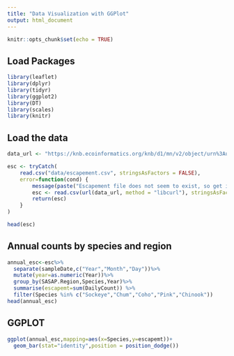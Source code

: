 ```yaml
---
title: "Data Visualization with GGPlot"
output: html_document
---
```


```r
knitr::opts_chunk$set(echo = TRUE)
```

## Load Packages
```r
library(leaflet)
library(dplyr)
library(tidyr)
library(ggplot2)
library(DT)
library(scales)
library(knitr)
```

## Load the data
```r
data_url <- "https://knb.ecoinformatics.org/knb/d1/mn/v2/object/urn%3Auuid%3Af119a05b-bbe7-4aea-93c6-85434dcb1c5e"

esc <- tryCatch(
    read.csv("data/escapement.csv", stringsAsFactors = FALSE),
    error=function(cond) {
        message(paste("Escapement file does not seem to exist, so get it from the KNB."))
        esc <- read.csv(url(data_url, method = "libcurl"), stringsAsFactors = FALSE)
        return(esc)
    }
)

head(esc)
```

## Annual counts by species and region 
```r
annual_esc<-esc%>%
  separate(sampleDate,c("Year","Month","Day"))%>%
  mutate(year=as.numeric(Year))%>%
  group_by(SASAP.Region,Species,Year)%>%
  summarise(escapemt=sum(DailyCount)) %>%
  filter(Species %in% c("Sockeye","Chum","Coho","Pink","Chinook"))
head(annual_esc)
```

## GGPLOT
```r
ggplot(annual_esc,mapping=aes(x=Species,y=escapemt))+
  geom_bar(stat="identity",position = position_dodge())
```


